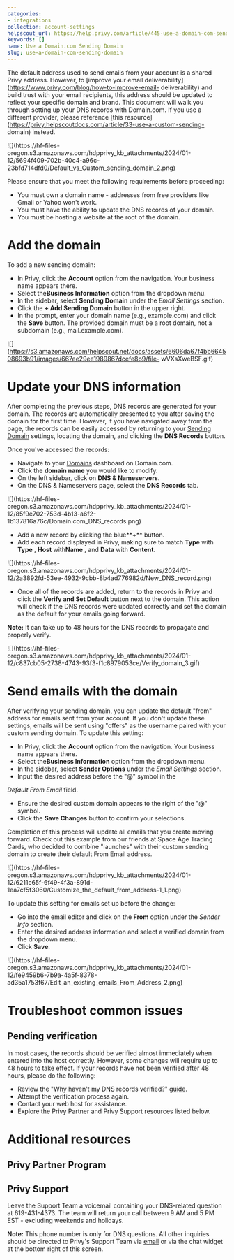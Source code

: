 ```yaml
---
categories:
- integrations
collection: account-settings
helpscout_url: https://help.privy.com/article/445-use-a-domain-com-sending-domain
keywords: []
name: Use a Domain.com Sending Domain
slug: use-a-domain-com-sending-domain
---
```

The default address used to send emails from your account is a shared Privy
address. However, to [improve your email
deliverability](https://www.privy.com/blog/how-to-improve-email-
deliverability) and build trust with your email recipients, this address
should be updated to reflect your specific domain and brand. This document
will walk you through setting up your DNS records with Domain.com. If you use
a different provider, please reference [this
resource](https://privy.helpscoutdocs.com/article/33-use-a-custom-sending-
domain) instead.

![](https://hf-files-
oregon.s3.amazonaws.com/hdpprivy_kb_attachments/2024/01-12/5694f409-702b-40c4-a96c-23bfd714dfd0/Default_vs_Custom_sending_domain_2.png)

Please ensure that you meet the following requirements before proceeding:

  * You must own a domain name - addresses from free providers like Gmail or Yahoo won't work.
  * You must have the ability to update the DNS records of your domain.
  * You must be hosting a website at the root of the domain. 

# Add the domain

To add a new sending domain:

  * In Privy, click the **Account** option from the navigation. Your business name appears there. 
  * Select the**Business Information** option from the dropdown menu. 
  * In the sidebar, select **Sending Domain** under the  _Email Settings_ section. 
  * Click the **\+ Add Sending Domain** button in the upper right. 
  * In the prompt, enter your domain name (e.g., example.com) and click the **Save** button. The provided domain must be a root domain, not a subdomain (e.g., mail.example.com). 

![](https://s3.amazonaws.com/helpscout.net/docs/assets/6606da67f4bb664508693b91/images/667ee29ee1989867dcefe8b9/file-
wVXsXweBSF.gif)

# Update your DNS information

After completing the previous steps, DNS records are generated for your
domain. The records are automatically presented to you after saving the domain
for the first time. However, if you have navigated away from the page, the
records can be easily accessed by returning to your [Sending
Domain](https://dashboard.privy.com/settings/sending-domains) settings,
locating the domain, and clicking the **DNS Records** button.

Once you've accessed the records:

  * Navigate to your [Domains](https://www.domain.com/controlpanel/foundation/) dashboard on Domain.com. 
  * Click the **domain name** you would like to modify.
  * On the left sidebar, click on **DNS & Nameservers**. 
  * On the DNS & Nameservers page, select the **DNS Records** tab. 

![](https://hf-files-
oregon.s3.amazonaws.com/hdpprivy_kb_attachments/2024/01-12/85f9e702-753d-4b13-a6f2-1b137816a76c/Domain.com_DNS_records.png)

  * Add a new record by clicking the blue**+** button.
  * Add each record displayed in Privy, making sure to match **Type** with **Type** , **Host** with**Name** , and **Data** with **Content**. 

![](https://hf-files-
oregon.s3.amazonaws.com/hdpprivy_kb_attachments/2024/01-12/2a3892fd-53ee-4932-9cbb-8b4ad776982d/New_DNS_record.png)

  * Once all of the records are added, return to the records in Privy and click the **Verify and Set Default** button next to the domain. This action will check if the DNS records were updated correctly and set the domain as the default for your emails going forward. 

**Note:** It can take up to 48 hours for the DNS records to propagate and
properly verify.

![](https://hf-files-
oregon.s3.amazonaws.com/hdpprivy_kb_attachments/2024/01-12/c837cb05-2738-4743-93f3-f1c8979053ce/Verify_domain_3.gif)

# Send emails with the domain

After verifying your sending domain, you can update the default "from" address
for emails sent from your account. If you don't update these settings, emails
will be sent using "offers" as the username paired with your custom sending
domain. To update this setting:

  * In Privy, click the **Account** option from the navigation. Your business name appears there. 
  * Select the**Business Information** option from the dropdown menu. 
  * In the sidebar, select **Sender Options** under the  _Email Settings_ section.
  * Input the desired address before the "@" symbol in the 

 _Default From Email_ field.

  * Ensure the desired custom domain appears to the right of the "@" symbol.
  * Click the **Save Changes** button to confirm your selections. 

Completion of this process will update all emails that you create moving
forward. Check out this example from our friends at Space Age Trading Cards,
who decided to combine "launches" with their custom sending domain to create
their default From Email address.

![](https://hf-files-
oregon.s3.amazonaws.com/hdpprivy_kb_attachments/2024/01-12/6211c65f-6f49-4f3a-891d-1ea7cf5f3060/Customize_the_default_from_address-1_1.png)

To update this setting for emails set up before the change:

  * Go into the email editor and click on the **From** option under the _Sender Info_ section.
  * Enter the desired address information and select a verified domain from the dropdown menu.
  * Click **Save**. 

![](https://hf-files-
oregon.s3.amazonaws.com/hdpprivy_kb_attachments/2024/01-12/fe9459b6-7b9a-4a5f-8378-ad35a1753f67/Edit_an_existing_emails_From_Address_2.png)

# Troubleshoot common issues

## Pending verification

In most cases, the records should be verified almost immediately when entered
into the host correctly. However, some changes will require up to 48 hours to
take effect. If your records have not been verified after 48 hours, please do
the following:

  * Review the "Why haven't my DNS records verified?" [guide](https://privy.helpscoutdocs.com/article/87-why-havent-my-dns-records-verified).
  * Attempt the verification process again.
  * Contact your web host for assistance.
  * Explore the Privy Partner and Privy Support resources listed below. 

# Additional resources

## Privy Partner Program

## Privy Support

Leave the Support Team a voicemail containing your DNS-related question at
619-431-4373. The team will return your call between 9 AM and 5 PM EST -
excluding weekends and holidays.

**Note:** This phone number is only for DNS questions. All other inquiries
should be directed to Privy's Support Team via
[email](mailto:support@privy.com) or via the chat widget at the bottom right
of this screen.

